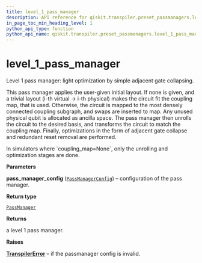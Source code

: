```yaml
---
title: level_1_pass_manager
description: API reference for qiskit.transpiler.preset_passmanagers.level_1_pass_manager
in_page_toc_min_heading_level: 1
python_api_type: function
python_api_name: qiskit.transpiler.preset_passmanagers.level_1_pass_manager
---
```


<span id="level-1-pass-manager" />

# level\_1\_pass\_manager

<Function id="qiskit.transpiler.preset_passmanagers.level_1_pass_manager" isDedicatedPage={true} github="https://github.com/qiskit/qiskit/tree/stable/0.14/qiskit/transpiler/preset_passmanagers/level1.py" signature="level_1_pass_manager(pass_manager_config)">
  Level 1 pass manager: light optimization by simple adjacent gate collapsing.

  This pass manager applies the user-given initial layout. If none is given, and a trivial layout (i-th virtual -> i-th physical) makes the circuit fit the coupling map, that is used. Otherwise, the circuit is mapped to the most densely connected coupling subgraph, and swaps are inserted to map. Any unused physical qubit is allocated as ancilla space. The pass manager then unrolls the circuit to the desired basis, and transforms the circuit to match the coupling map. Finally, optimizations in the form of adjacent gate collapse and redundant reset removal are performed.

  <Admonition title="Note" type="note">
    In simulators where `coupling_map=None`, only the unrolling and optimization stages are done.
  </Admonition>

  **Parameters**

  **pass\_manager\_config** ([`PassManagerConfig`](qiskit.transpiler.PassManagerConfig "qiskit.transpiler.passmanager_config.PassManagerConfig")) – configuration of the pass manager.

  **Return type**

  [`PassManager`](qiskit.transpiler.PassManager "qiskit.transpiler.passmanager.PassManager")

  **Returns**

  a level 1 pass manager.

  **Raises**

  [**TranspilerError**](qiskit.transpiler.TranspilerError "qiskit.transpiler.TranspilerError") – if the passmanager config is invalid.
</Function>

